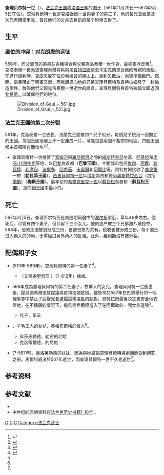 {{Refimprove|time=2015-02-08T06:15:08+00:00}}
{{Expand|time=2014-08-14}}

{{Infobox royalty
|name         = 查理贝尔特一世<br>Caribert I<sup>er</sup>
|title        = '''[[法兰克国王列表|巴黎国王]]'''
|image        = Jean-Joseph Dassy (1796-1865) - Caribert, roi franc de Paris et de l'ouest de Gaule (mort en 567).jpg
|imgw         = 250px
|caption      = 查理贝尔特一世
|succession   = [[法兰克国王列表|巴黎国王]]
|reign        = 561年11月29日—567年3月5日
|predecessor  = [[克洛泰尔一世|克洛泰尔一世]]
|successor    = [[希尔佩里克一世|希尔佩里克一世]]<br>[[贡特朗|贡特朗]]<br>[[西吉贝尔特一世|西吉贝尔特一世]]
|spouse       = [[英格布尔格|英格布尔格]]<br>[[墨洛芙勒德|墨洛芙勒德]]<br>[[马尔科威法|马尔科威法]]<br>[[提乌德希尔德|提乌德希尔德]]
|issue        = [[肯特的贝莎|圣贝莎]]<br>贝莎夫勒德<br>克洛蒂尔德
|house        = [[墨洛温王朝|墨洛温王朝]]
|house-type   = 王朝
|father       = [[克洛泰尔一世|克洛泰尔一世]]
|mother       = [[英贡德|英贡德]]
|birth_date   = 521年
|birth_place  = 
|death_date   = {{death date and age|de=yes|567|3|5|521|0|0}}
|death_place  = [[波尔多|波尔多]]
|burial_date  = 
|burial_place = [[圣日耳曼德佩修道院|圣日耳曼德佩修道院]]
|religion     = [[天主教|天主教]]
}}

'''查理贝尔特一世'''（{{bd|521年||567年|3月5日|catIdx=C}}），[[法兰克王国|法兰克王国]][[墨洛温王朝|墨洛温王朝]]的国王（561年11月29日—567年3月5日在位）。查理貝爾特一世是[[克洛泰爾一世|克洛泰爾一世]]與妻子{{link-en|英貢德|Ingund}}的第三子，他的長兄[[貢泰爾|貢泰爾]]及次兄希爾德里克，皆在他们的父亲去世前的某个时候去世了。

== 生平 ==
=== 继位的冲突：对克朗恩的远征 ===
556年，同父異母的弟弟{{link-en|克朗恩|Chram}}在各種場合與父親克洛泰爾一世作對，最終舉兵反叛<ref>{{Cite book|url=https://www.worldcat.org/oclc/34753348|title=Handbook of British chronology|last=B.|first=Fryde, E.|date=1996|publisher=New York|isbn=9780521563505|oclc=34753348}}</ref>。克洛泰爾一世派遣查理貝爾特與弟弟[[貢特拉姆|貢特拉姆]]前去平定克朗恩及他的母親{{link-fr|楚恩欣|Chunsine}}的叛亂。在進行談判時，克朗恩躲在位於[[利穆贊|利穆贊]]的黑山上。談判失敗后，兩軍準備戰鬥。然而，雷暴阻止了兩軍交戰，而克朗恩向他的兄弟查理貝爾特及貢特拉姆發了一封偽造信件，散佈他們父親克洛泰爾一世逝世的謠言。查理貝爾特與貢特拉姆立即返回[[勃艮第|勃艮第，]]以確保他們的地位。

[[File:Division_of_Gaul_-_561.jpg|left]]
=== 法兰克王国的第二次分裂 ===
561年，克洛泰爾一世去世，法蘭克王國被四个兒子瓜分，每個兒子統治一個獨立的王國。每個王國地理上不一定連成一片，可能包含兩個不相關的地區。四個王國都由首都所在而命名<ref name=":0">{{Cite book|title=墨洛溫王朝481年—751年的軍事組織481-751|last=1939-|first=B伯納德·巴克拉克|date=1972|publisher=明尼蘇達大學出版社|isbn=0816606218}}</ref><ref>{{cite book|chapter=BOOK IV Chapter 22|author=Gregory of Tours |title=History of the Franks}}</ref>。

*查理貝爾特一世接管了[[索姆河|索姆河]]與[[羅亞爾河|羅亞爾河]]之間的[[紐斯特利亞|紐斯特利亞]]地區、[[阿基坦|阿基坦]]和[[南部-比利牛斯|南部-比利牛斯]]等地，以[[巴黎|巴黎]]為首都（'''巴黎王國'''），主要城市包括[[魯昂|魯昂]]、[[圖爾|圖爾]]、[[普瓦捷|普瓦捷]]、[[利摩日|利摩日]]、[[波爾多|波爾多]]、[[圖盧茲|圖盧茲]]、[[卡奧爾|卡奧爾]]和[[阿爾比|阿爾比]]等。貢特拉姆接收了[[勃艮第|勃艮第]]一帶（'''勃艮第王國'''），[[西吉貝爾特一世|西吉貝爾特一世]]以[[梅斯|梅斯]]為首都統治[[奧斯特拉西亞|奧斯特拉西亞]]（包括[[蘭斯_(法國城市)|蘭斯]]）（'''梅斯王國'''）。最年幼的[[希爾佩里克一世|希爾佩里克一世]]以[[蘇瓦松|蘇瓦松]]為首都（'''蘇瓦松王國'''），是四個王國中最小的。

== 死亡 ==
567年3月5日，查理贝尔特死在南巡期间途中的[[波尔多|波尔多]]附近，享年46岁左右。他死后，尽管有四个妻子，但只留下三个女儿。他的遗产被三个兄弟激烈地抢夺。568年，他的王国被划分成三份，首都巴黎为共有，税收也被分成三份。每个国王进入他人的领地，无需经过另外两人的批准。此外，[[桑利斯|桑利斯]]没有被分裂。

== 配偶和子女 ==
* {{link-en|英格布爾格|Ingoberga}} (519年-589年)，查理貝爾特的第一任妻子<ref name=wifes>{{cite book|chapter=BOOK IV Chapter 26|author=Gregory of Tours |title=History of the Franks}}</ref>。
** {{link-en|肯特的貝莎|Bertha of Kent}}（又稱為聖貝莎 ）（?-612年）嫁給{{link-en|肯特國王愛德培|Æthelberht of Kent}}。

*{{link-fr|提烏德希爾德|Théodechilde (femme de Caribert Ier)}} 566年成為查理貝爾特的第二任妻子，牧羊人的女兒。查理貝爾特一世逝世後，提烏德希爾德曾提議與貢特拉姆定婚，儘管早於557年在巴黎舉行的一個理事會中禁止了迎娶兄長遣孀這樣混亂的配對。貢特拉姆最後決定更安全地安置她，在不情願的情況下，提烏德希爾德進入了在[[阿爾勒|阿爾勒]]的一間女修道院<ref name="wifes" />。
**兒子，早夭

*{{link-fr|墨洛芙勒德|Méroflède}}，羊毛工人的女兒，英格布爾格的僕人<ref name="wifes" />。
**貝莎夫勒德，勒芒的尼姑
**克洛蒂爾德，{{link-en|聖十字普瓦捷修道院|Holy Cross Abbey (Poitiers)}}的尼姑

*{{link-fr|馬爾科威法|Marcowefa}} (?-567年)，墨洛芙勒德的妹妹，因為與她結婚查理貝爾特與她因而受到[[絕罰|絕罰]]之刑。馬爾科威法於567年逝世，而查理貝爾特一世不久也逝世<ref name="wifes" />。

== 参考资料 ==
{{reflist}}

== 参考文献 ==
*{{cite book|author=[[伯纳德·巴克拉克|伯纳德·巴克拉克]]|title=墨洛温王朝481年—751年的军事组织|year=1971年|publisher=明尼苏达大学出版社|location=明尼阿波利斯}}
*中世纪的原始资料在[http://www.fordham.edu/halsall/source/585Polltax1.html 法兰克历史书籍1-10号] {{Wayback|url=http://www.fordham.edu/halsall/source/585Polltax1.html |date=20140814204801 }}。

{{S-start}}
{{S-hou|[[墨洛溫王朝|墨洛溫王朝]]||521年||567年3月5日|name=查理贝尔特一世}}
{{S-bef|before=[[克洛泰爾一世|克洛泰爾一世]]}}
{{S-ttl|title=[[法兰克国王列表|巴黎國王]]|years=561年11月29日—567年3月5日}}
{{S-aft|after=[[希尔佩里克一世|希尔佩里克一世]]<br>[[贡特朗|贡特朗]]<br>[[西吉贝尔特一世|西吉贝尔特一世]]}}
{{end}}
{{墨洛温王朝}}
{{法國國家元首}}
{{Authority control}}

[[Category:6世纪法兰克人|C]]
[[Category:法兰克国王|C]]
[[Category:墨洛温王朝|C]]
[[Category:法兰克武士|Category:法兰克武士]]